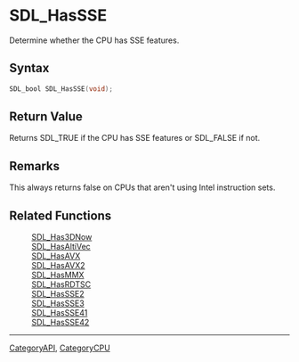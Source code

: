 = SDL_HasSSE =

Determine whether the CPU has SSE features.

== Syntax ==

<syntaxhighlight lang='c'>
SDL_bool SDL_HasSSE(void);
</syntaxhighlight>

== Return Value ==

Returns SDL_TRUE if the CPU has SSE features or SDL_FALSE if not.



== Remarks ==

This always returns false on CPUs that aren't using Intel instruction
sets.

== Related Functions ==

:[[SDL_Has3DNow]]
:[[SDL_HasAltiVec]]
:[[SDL_HasAVX]]
:[[SDL_HasAVX2]]
:[[SDL_HasMMX]]
:[[SDL_HasRDTSC]]
:[[SDL_HasSSE2]]
:[[SDL_HasSSE3]]
:[[SDL_HasSSE41]]
:[[SDL_HasSSE42]]

----
[[CategoryAPI]], [[CategoryCPU]]


